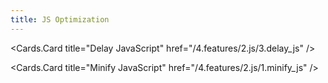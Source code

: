 ```yaml
---
title: JS Optimization
---   
```



 
<Cards>
  <Cards.Card
    title="Defer JavaScript"
    href="/4.features/2.js/2.defer_js"
  />

  <Cards.Card
    title="Delay JavaScript"
    href="/4.features/2.js/3.delay_js"
  />

  <Cards.Card
    title="Minify JavaScript"
    href="/4.features/2.js/1.minify_js"
  />
</Cards>